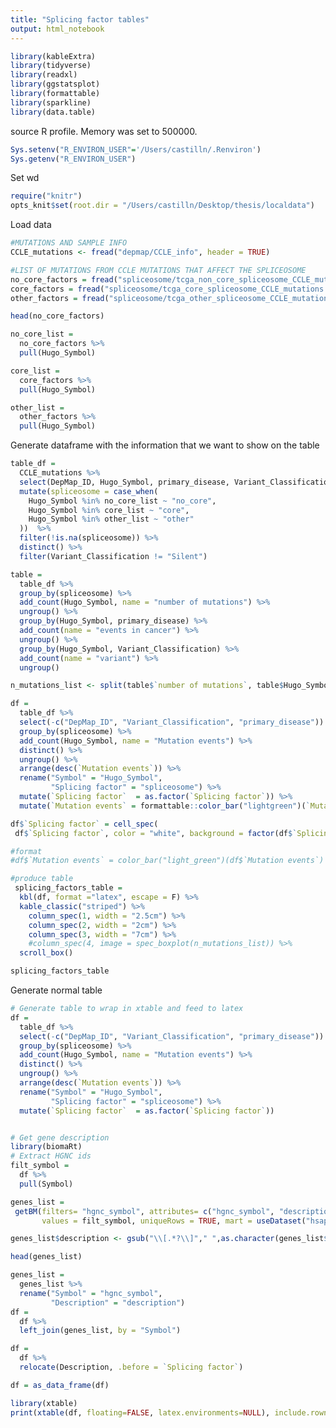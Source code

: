 ```yaml
---
title: "Splicing factor tables"
output: html_notebook
---
```


```r
library(kableExtra)
library(tidyverse)
library(readxl)
library(ggstatsplot)
library(formattable)
library(sparkline)
library(data.table)
```

source R profile. Memory was set to 500000.
```r
Sys.setenv("R_ENVIRON_USER"='/Users/castilln/.Renviron')
Sys.getenv("R_ENVIRON_USER")

```

Set wd
```r
require("knitr")
opts_knit$set(root.dir = "/Users/castilln/Desktop/thesis/localdata")
```

Load data
```r
#MUTATIONS AND SAMPLE INFO
CCLE_mutations <- fread("depmap/CCLE_info", header = TRUE) 

#LIST OF MUTATIONS FROM CCLE MUTATIONS THAT AFFECT THE SPLICEOSOME
no_core_factors = fread("spliceosome/tcga_non_core_spliceosome_CCLE_mutations.csv")
core_factors = fread("spliceosome/tcga_core_spliceosome_CCLE_mutations.csv")
other_factors = fread("spliceosome/tcga_other_spliceosome_CCLE_mutations.csv")

head(no_core_factors)
```


```r
no_core_list = 
  no_core_factors %>% 
  pull(Hugo_Symbol)

core_list = 
  core_factors %>% 
  pull(Hugo_Symbol)

other_list = 
  other_factors %>% 
  pull(Hugo_Symbol)
```

Generate dataframe with the information that we want to show on the table
```r
table_df = 
  CCLE_mutations %>% 
  select(DepMap_ID, Hugo_Symbol, primary_disease, Variant_Classification) %>% 
  mutate(spliceosome = case_when(
    Hugo_Symbol %in% no_core_list ~ "no_core", 
    Hugo_Symbol %in% core_list ~ "core", 
    Hugo_Symbol %in% other_list ~ "other"
  ))  %>% 
  filter(!is.na(spliceosome)) %>% 
  distinct() %>% 
  filter(Variant_Classification != "Silent")
```


```r
table = 
  table_df %>% 
  group_by(spliceosome) %>% 
  add_count(Hugo_Symbol, name = "number of mutations") %>% 
  ungroup() %>% 
  group_by(Hugo_Symbol, primary_disease) %>%
  add_count(name = "events in cancer") %>% 
  ungroup() %>% 
  group_by(Hugo_Symbol, Variant_Classification) %>% 
  add_count(name = "variant") %>% 
  ungroup() 

n_mutations_list <- split(table$`number of mutations`, table$Hugo_Symbol)

```

```r
df = 
  table_df %>% 
  select(-c("DepMap_ID", "Variant_Classification", "primary_disease")) %>%
  group_by(spliceosome) %>%
  add_count(Hugo_Symbol, name = "Mutation events") %>% 
  distinct() %>% 
  ungroup() %>% 
  arrange(desc(`Mutation events`)) %>% 
  rename("Symbol" = "Hugo_Symbol", 
         "Splicing factor" = "spliceosome") %>% 
  mutate(`Splicing factor`  = as.factor(`Splicing factor`)) %>% 
  mutate(`Mutation events` = formattable::color_bar("lightgreen")(`Mutation events`))

df$`Splicing factor` = cell_spec(
 df$`Splicing factor`, color = "white", background = factor(df$`Splicing factor`, c("no_core", "core", "other"), c("darkred","purple","blue")))

#format 
#df$`Mutation events` = color_bar("light_green")(df$`Mutation events`)

#produce table
 splicing_factors_table = 
  kbl(df, format ="latex", escape = F) %>% 
  kable_classic("striped") %>%  
    column_spec(1, width = "2.5cm") %>% 
    column_spec(2, width = "2cm") %>% 
    column_spec(3, width = "7cm") %>% 
    #column_spec(4, image = spec_boxplot(n_mutations_list)) %>% 
  scroll_box()

splicing_factors_table  

```

Generate normal table
```r
# Generate table to wrap in xtable and feed to latex 
df = 
  table_df %>% 
  select(-c("DepMap_ID", "Variant_Classification", "primary_disease")) %>%
  group_by(spliceosome) %>%
  add_count(Hugo_Symbol, name = "Mutation events") %>% 
  distinct() %>% 
  ungroup() %>% 
  arrange(desc(`Mutation events`)) %>% 
  rename("Symbol" = "Hugo_Symbol", 
         "Splicing factor" = "spliceosome") %>% 
  mutate(`Splicing factor`  = as.factor(`Splicing factor`)) 


# Get gene description
library(biomaRt)
# Extract HGNC ids
filt_symbol = 
  df %>% 
  pull(Symbol)

genes_list =
 getBM(filters= "hgnc_symbol", attributes= c("hgnc_symbol", "description"), 
       values = filt_symbol, uniqueRows = TRUE, mart = useDataset("hsapiens_gene_ensembl", useMart("ensembl")))

genes_list$description <- gsub("\\[.*?\\]"," ",as.character(genes_list$description))

head(genes_list)

genes_list = 
  genes_list %>% 
  rename("Symbol" = "hgnc_symbol",
         "Description" = "description")
df = 
  df %>% 
  left_join(genes_list, by = "Symbol") 

df = 
  df %>% 
  relocate(Description, .before = `Splicing factor`)

df = as_data_frame(df)

```

```r
library(xtable)
print(xtable(df, floating=FALSE, latex.environments=NULL), include.rownames = F)
```